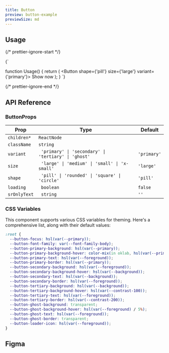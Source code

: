 ```yaml
---
title: Button
preview: button-example
previewSize: md
---
```


## Usage

{/* prettier-ignore-start */}

<CodeBlock lang="ts">{`

function Usage() {
    return (
        <Button shape={'pill'} size={'large'} variant={'primary'}>
            Show now
        </Button>
    );
}
`}
</CodeBlock>

{/* prettier-ignore-end */}

## API Reference

### ButtonProps

| Prop         | Type                                                 | Default     |
| ------------ | ---------------------------------------------------- | ----------- |
| `children*`  | `ReactNode`                                          |             |
| `className`  | `string`                                             |             |
| `variant`    | ` 'primary' \| 'secondary' \| 'tertiary' \| 'ghost'` | `'primary'` |
| `size`       | ` 'large' \| 'medium' \| 'small' \| 'x-small'`       | `'large'`   |
| `shape`      | ` 'pill' \| 'rounded' \| 'square' \| 'circle'`       | `'pill'`    |
| `loading`    | ` boolean`                                           | `false`     |
| `srOnlyText` | ` string`                                            | `''`        |

### CSS Variables

This component supports various CSS variables for theming. Here's a comprehensive list, along
with their default values:

```css
:root {
  --button-focus: hsl(var(--primary));
  --button-font-family: var(--font-family-body);
  --button-primary-background: hsl(var(--primary));
  --button-primary-background-hover: color-mix(in oklab, hsl(var(--primary)), white 75%);
  --button-primary-text: hsl(var(--foreground));
  --button-primary-border: hsl(var(--primary));
  --button-secondary-background: hsl(var(--foreground));
  --button-secondary-background-hover: hsl(var(--background));
  --button-secondary-text: hsl(var(--background));
  --button-secondary-border: hsl(var(--foreground));
  --button-tertiary-background: hsl(var(--background));
  --button-tertiary-background-hover: hsl(var(--contrast-100));
  --button-tertiary-text: hsl(var(--foreground));
  --button-tertiary-border: hsl(var(--contrast-200));
  --button-ghost-background: transparent;
  --button-ghost-background-hover: hsl(var(--foreground) / 5%);
  --button-ghost-text: hsl(var(--foreground));
  --button-ghost-border: transparent;
  --button-loader-icon: hsl(var(--foreground));
}
```

## Figma

<Figma url="https://www.figma.com/design/GAKpWYdZ0ZVOSFtNPHliJM/Soul-Vibe?node-id=2295-42814" />
